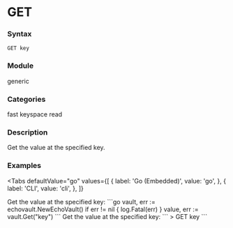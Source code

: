 
# GET

### Syntax
```
GET key
```

### Module
<span className="acl-category">generic</span>

### Categories
<span className="acl-category">fast</span>
<span className="acl-category">keyspace</span>
<span className="acl-category">read</span>

### Description
Get the value at the specified key.

### Examples

<Tabs
  defaultValue="go"
  values={[
    { label: 'Go (Embedded)', value: 'go', },
    { label: 'CLI', value: 'cli', },
  ]}
>
  <TabItem value="go">
    Get the value at the specified key:
    ```go
    vault, err := echovault.NewEchoVault()
    if err != nil {
      log.Fatal(err)
    }
    value, err := vault.Get("key")
    ```
  </TabItem>
  <TabItem value="cli">
    Get the value at the specified key:
    ```
    > GET key
    ```
  </TabItem>
</Tabs>
